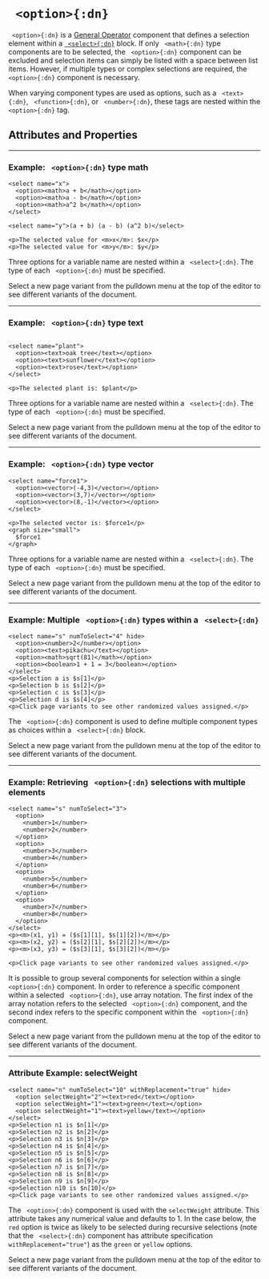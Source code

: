 


# ` <option>{:dn}`


` <option>{:dn}` is a [General Operator](../document_structure/essentialConcepts#component-types)
component that defines a selection element within a [` <select>{:dn}`](select.mdx) block. 
If only ` <math>{:dn}` type components are to be selected, the ` <option>{:dn}` 
component can be excluded and selection items can simply be listed with a space between list items. 
However, if multiple types or complex selections are required, the ` <option>{:dn}` component is necessary.


When varying component types are used as options, such as 
a ` <text>{:dn}`, ` <function>{:dn}`, 
or ` <number>{:dn}`, these tags are nested within the ` <option>{:dn}` tag.

## Attributes and Properties 
 <AttrDisplay name='option'/> 
 <PropDisplay name='option'/>

---

### Example: ` <option>{:dn}` type math


```doenet-editor-horiz
<select name="x">
  <option><math>a + b</math></option>
  <option><math>a - b</math></option>
  <option><math>a^2 b</math></option>
</select>

<select name="y">(a + b) (a - b) (a^2 b)</select>

<p>The selected value for <m>x</m>: $x</p>
<p>The selected value for <m>y</m>: $y</p>
```



Three options for a variable name are nested within a ` <select>{:dn}`. The 
type of each ` <option>{:dn}` must be specified.

Select a new page variant from the pulldown menu at the top of the 
editor to see different variants of the document.

---

### Example: ` <option>{:dn}` type text


```doenet-editor-horiz

<select name="plant">
  <option><text>oak tree</text></option>
  <option><text>sunflower</text></option>
  <option><text>rose</text></option>
</select>

<p>The selected plant is: $plant</p>
```



Three options for a variable name are nested within a ` <select>{:dn}`. The 
type of each ` <option>{:dn}` must be specified.

Select a new page variant from the pulldown menu at the top of the 
editor to see different variants of the document.

---

### Example: ` <option>{:dn}` type vector


```doenet-editor-horiz
<select name="force1">
  <option><vector>(-4,3)</vector></option>
  <option><vector>(3,7)</vector></option>
  <option><vector>(8,-1)</vector></option>
</select>

<p>The selected vector is: $force1</p>
<graph size="small">
  $force1
</graph>
```



Three options for a variable name are nested within a ` <select>{:dn}`. The 
type of each ` <option>{:dn}` must be specified.

Select a new page variant from the pulldown menu at the top of the 
editor to see different variants of the document.

---

### Example: Multiple ` <option>{:dn}` types within a ` <select>{:dn}`


```doenet-editor-horiz
<select name="s" numToSelect="4" hide>
  <option><number>2</number></option>
  <option><text>pikachu</text></option>
  <option><math>sqrt(81)</math></option>
  <option><boolean>1 + 1 = 3</boolean></option>
</select>
<p>Selection a is $s[1]</p>
<p>Selection b is $s[2]</p>
<p>Selection c is $s[3]</p>
<p>Selection d is $s[4]</p>
<p>Click page variants to see other randomized values assigned.</p>  
```



The ` <option>{:dn}` component is used to define multiple 
component types as choices within a ` <select>{:dn}` block.

Select a new page variant from the pulldown menu at the top of the 
editor to see different variants of the document.

---

### Example: Retrieving ` <option>{:dn}` selections with multiple elements


```doenet-editor-horiz
<select name="s" numToSelect="3">
  <option>
    <number>1</number>
    <number>2</number>
  </option>
  <option>
    <number>3</number>
    <number>4</number>
  </option>
  <option>
    <number>5</number>
    <number>6</number>
  </option>
  <option>
    <number>7</number>
    <number>8</number>
  </option>
</select>
<p><m>(x1, y1) = ($s[1][1], $s[1][2])</m></p>
<p><m>(x2, y2) = ($s[2][1], $s[2][2])</m></p>
<p><m>(x3, y3) = ($s[3][1], $s[3][2])</m></p>

<p>Click page variants to see other randomized values assigned.</p>  
```

It is possible to group several components for selection within a single ` <option>{:dn}` component.
In order to reference a specific component within a selected ` <option>{:dn}`, use array notation. 
The first index of the array notation refers to the selected ` <option>{:dn}` component, and the
second index refers to the specific component within the ` <option>{:dn}` component.

Select a new page variant from the pulldown menu at the top of the 
editor to see different variants of the document.

---

### Attribute Example: selectWeight


```doenet-editor-horiz
<select name="n" numToSelect="10" withReplacement="true" hide>
  <option selectWeight="2"><text>red</text></option>
  <option selectWeight="1"><text>green</text></option>
  <option selectWeight="1"><text>yellow</text></option>
</select>
<p>Selection n1 is $n[1]</p>
<p>Selection n2 is $n[2]</p>
<p>Selection n3 is $n[3]</p>
<p>Selection n4 is $n[4]</p>
<p>Selection n5 is $n[5]</p>
<p>Selection n6 is $n[6]</p>
<p>Selection n7 is $n[7]</p>
<p>Selection n8 is $n[8]</p>
<p>Selection n9 is $n[9]</p>
<p>Selection n10 is $n[10]</p>
<p>Click page variants to see other randomized values assigned.</p>      
```



The ` <option>{:dn}` component is used with the `selectWeight` attribute. This attribute takes any numerical value and defaults to 1. In the case below, the `red` option is twice as likely to be selected during recursive selections (note that the ` <select>{:dn}` component has attribute specification `withReplacement="true"`) as the `green` or `yellow` options.

Select a new page variant from the pulldown menu at the top of the 
editor to see different variants of the document.